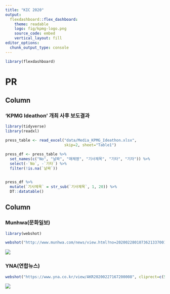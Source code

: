 ```yaml
---
title: "KIC 2020"
output: 
  flexdashboard::flex_dashboard:
    theme: readable
    logo: fig/kpmg-logo.png
    source_code: embed
    vertical_layout: fill
editor_options: 
  chunk_output_type: console
---
```


```r
library(flexdashboard)
```

PR {data-icon="fa-newspaper"}
=============================================================================

Column
--------------------------------------------------------------------------------

### 'KPMG Ideathon’ 개최 사후 보도결과

```r
library(tidyverse)
library(readxl)

press_table <- read_excel("data/Media_KPMG_Ideathon.xlsx",
                          skip=2, sheet="Table1")

press_df <- press_table %>% 
  set_names(c("No", "날짜", "매체명", "기사제목", "기타", "기자")) %>% 
  select(-`No`, -`기타`) %>% 
  filter(!is.na(`날짜`))
  

press_df %>% 
  mutate(`기사제목` = str_sub(`기사제목`, 1, 20)) %>% 
  DT::datatable()
```

Column {.tabset}
-------------------------------------

### Munhwa(문화일보)

```r
library(webshot)

webshot("http://www.munhwa.com/news/view.html?no=2020022801073621337001", cliprect=c(5, 450, 700, 1050), "fig/mw.png")
```

![](fig/mw.png)

### YNA(연합뉴스)

```r

webshot("https://www.yna.co.kr/view/AKR20200227167200008", cliprect=c(5, 170, 750, 1000), "fig/yh.png")
```

![](fig/yh.png)